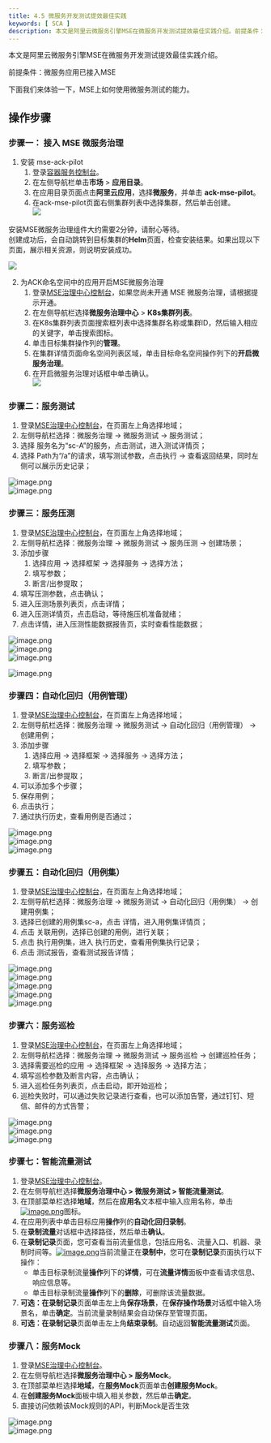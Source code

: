 ```yaml
---
title: 4.5 微服务开发测试提效最佳实践
keywords: [ SCA ]
description: 本文是阿里云微服务引擎MSE在微服务开发测试提效最佳实践介绍。前提条件：微服务应用已接入MSE下面我们来体验一下，MSE上如何使用微服务测试的能力。操作步骤步骤一： 接入 MSE 微服务治理安装 mse-ack-pilot 登录容器服务控制台。在左侧导航栏单击市场 > 应用目录。在应用目录页面...
---
```

本文是阿里云微服务引擎MSE在微服务开发测试提效最佳实践介绍。

前提条件：微服务应用已接入MSE

下面我们来体验一下，MSE上如何使用微服务测试的能力。
<a name="VIqk2"></a>
## 操作步骤

<a name="CSf5y"></a>
### 步骤一： 接入 MSE 微服务治理

1. 安装 mse-ack-pilot 
   1. 登录[容器服务控制台](cs.console.aliyun.com)。
   2. 在左侧导航栏单击**市场** > **应用目录**。
   3. 在应用目录页面点击**阿里云应用**，选择**微服务**，并单击 **ack-mse-pilot**。
   4. 在ack-mse-pilot页面右侧集群列表中选择集群，然后单击创建。<br />![](https://intranetproxy.alipay.com/skylark/lark/0/2022/png/83415/1645599572061-cb49410f-38ff-40d0-85db-b0bf420ea042.png#clientId=u2960782d-e104-4&id=eTEAY&originHeight=382&originWidth=523&originalType=binary&ratio=1&rotation=0&showTitle=false&status=done&style=none&taskId=uf49ed3a3-dc00-482e-b623-5651bdc8cae&title=)

安装MSE微服务治理组件大约需要2分钟，请耐心等待。<br />创建成功后，会自动跳转到目标集群的**Helm**页面，检查安装结果。如果出现以下页面，展示相关资源，则说明安装成功。

![](https://intranetproxy.alipay.com/skylark/lark/0/2022/png/83415/1645599572091-0723c979-0dbf-43e1-b83b-079e06d557ed.png#clientId=u2960782d-e104-4&id=CYtKD&originHeight=1172&originWidth=2998&originalType=binary&ratio=1&rotation=0&showTitle=false&status=done&style=none&taskId=ue0c2ab7f-fd4d-45f3-92ff-f43d391d906&title=)

2. 为ACK命名空间中的应用开启MSE微服务治理 
   1. 登录[MSE治理中心控制台](https://mse.console.aliyun.com/#/msc/home)，如果您尚未开通 MSE 微服务治理，请根据提示开通。
   2. 在左侧导航栏选择**微服务治理中心** > **K8s集群列表**。
   3. 在K8s集群列表页面搜索框列表中选择集群名称或集群ID，然后输入相应的关键字，单击搜索图标。
   4. 单击目标集群操作列的**管理**。
   5. 在集群详情页面命名空间列表区域，单击目标命名空间操作列下的**开启微服务治理**。
   6. 在开启微服务治理对话框中单击确认。<br />![](https://intranetproxy.alipay.com/skylark/lark/0/2022/png/83415/1645599572233-fdbbc76c-f886-422e-ae85-cae46bbe71f4.png#clientId=u2960782d-e104-4&id=ShI5K&originHeight=566&originWidth=1647&originalType=binary&ratio=1&rotation=0&showTitle=false&status=done&style=none&taskId=u18f9a05e-124f-4e5a-b38b-3f6029adb28&title=)
<a name="uNJ5K"></a>
### 步骤二：服务测试

1. 登录[MSE治理中心控制台](https://mse.console.aliyun.com/#/msc/home)，在页面左上角选择地域；
2. 左侧导航栏选择：微服务治理 -> 微服务测试 -> 服务测试；
3. 选择 服务名为“sc-A”的服务，点击测试，进入测试详情页；
4. 选择 Path为“/a”的请求，填写测试参数，点击执行 -> 查看返回结果，同时左侧可以展示历史记录；

![image.png](https://intranetproxy.alipay.com/skylark/lark/0/2022/png/83415/1645604057155-9b33a7e3-00e2-4e20-8b39-604c0918ce3a.png?x-oss-process=image/format,png#clientId=u5e6e08f0-6b60-4&from=paste&height=582&id=gcbJS&originHeight=582&originWidth=1210&originalType=binary&ratio=1&rotation=0&showTitle=false&size=2117066&status=done&style=none&taskId=uc22de24a-66a6-4d80-9703-bc2c8928e1e&title=&width=1210)<br />![image.png](https://intranetproxy.alipay.com/skylark/lark/0/2022/png/83415/1645604068251-ec220e44-7d33-48ff-95a3-a00fcf884a3d.png?x-oss-process=image/format,png#clientId=u5e6e08f0-6b60-4&from=paste&height=833&id=IRd1H&originHeight=833&originWidth=1210&originalType=binary&ratio=1&rotation=0&showTitle=false&size=3028252&status=done&style=none&taskId=ud78589d3-5b15-4dda-a740-9a1d8c7cbe7&title=&width=1210)

<a name="aa5pY"></a>
### 步骤三：服务压测

1. 登录[MSE治理中心控制台](https://mse.console.aliyun.com/#/msc/home)，在页面左上角选择地域；
2. 左侧导航栏选择：微服务治理 -> 微服务测试 -> 服务压测 -> 创建场景；
3. 添加步骤
   1. 选择应用 -> 选择框架 -> 选择服务 -> 选择方法；
   2. 填写参数；
   3. 断言/出参提取；
4. 填写压测参数，点击确认；
5. 进入压测场景列表页，点击详情；
6. 进入压测详情页，点击启动，等待施压机准备就绪；
7. 点击详情，进入压测性能数据报告页，实时查看性能数据；

![image.png](https://intranetproxy.alipay.com/skylark/lark/0/2022/png/83415/1645604814212-0cfccdcf-576d-4844-b81e-43c39a7cbcbf.png?x-oss-process=image/format,png#clientId=ub726e553-83c6-4&from=paste&height=828&id=PD3sa&originHeight=828&originWidth=1212&originalType=binary&ratio=1&rotation=0&showTitle=false&size=3015062&status=done&style=none&taskId=u6aacfecf-03a5-4fb3-8f03-57fd03e7fc2&title=&width=1212)<br />![image.png](https://intranetproxy.alipay.com/skylark/lark/0/2022/png/83415/1645604854156-b64b5582-99b7-462c-b01a-52654f90feeb.png?x-oss-process=image/format,png#clientId=ub726e553-83c6-4&from=paste&height=893&id=aae3A&originHeight=893&originWidth=1227&originalType=binary&ratio=1&rotation=0&showTitle=false&size=3291612&status=done&style=none&taskId=uf75db5a7-8393-41d1-be4f-d1cb6acb822&title=&width=1227)<br />![image.png](https://intranetproxy.alipay.com/skylark/lark/0/2022/png/83415/1645604926324-4245e411-2523-4a0b-8226-958528a39ec1.png?x-oss-process=image/format,png#clientId=ub726e553-83c6-4&from=paste&height=896&id=wYkgH&originHeight=896&originWidth=1229&originalType=binary&ratio=1&rotation=0&showTitle=false&size=3308030&status=done&style=none&taskId=uae0bb04b-8703-4fbf-ad55-f2f6cd73d8b&title=&width=1229)

![image.png](https://intranetproxy.alipay.com/skylark/lark/0/2022/png/83415/1645604937311-b641a28a-c606-4a08-8677-e4b16f7cfa3d.png?x-oss-process=image/format,png#clientId=ub726e553-83c6-4&from=paste&height=894&id=RkPIW&originHeight=894&originWidth=1227&originalType=binary&ratio=1&rotation=0&showTitle=false&size=3295292&status=done&style=none&taskId=u7add54d0-ea16-41b4-98b6-b37e7c60e95&title=&width=1227)

<a name="Wucvj"></a>
### 步骤四：自动化回归（用例管理）

1. 登录[MSE治理中心控制台](https://mse.console.aliyun.com/#/msc/home)，在页面左上角选择地域；
2. 左侧导航栏选择：微服务治理 -> 微服务测试 -> 自动化回归（用例管理） -> 创建用例；
3. 添加步骤
   1. 选择应用 -> 选择框架 -> 选择服务 -> 选择方法；
   2. 填写参数；
   3. 断言/出参提取；
4. 可以添加多个步骤；
5. 保存用例；
6. 点击执行；
7. 通过执行历史，查看用例是否通过；

![image.png](https://intranetproxy.alipay.com/skylark/lark/0/2022/png/83415/1645605249742-3c5ed428-b3fb-413b-a869-637244a32686.png?x-oss-process=image/format,png#clientId=u63185e14-1d29-4&from=paste&height=842&id=T5p3r&originHeight=842&originWidth=1229&originalType=binary&ratio=1&rotation=0&showTitle=false&size=3108924&status=done&style=none&taskId=u17c49b82-1f0c-472a-937f-111542a726a&title=&width=1229)<br />![image.png](https://intranetproxy.alipay.com/skylark/lark/0/2022/png/83415/1645605259339-9cd25a83-4fb2-45e9-a54b-4fea51b553f7.png?x-oss-process=image/format,png#clientId=u63185e14-1d29-4&from=paste&height=842&id=i8LAr&originHeight=842&originWidth=1229&originalType=binary&ratio=1&rotation=0&showTitle=false&size=3108924&status=done&style=none&taskId=u507550d3-ebb0-47b0-889b-d66aa3fa98c&title=&width=1229)<br />![image.png](https://intranetproxy.alipay.com/skylark/lark/0/2022/png/83415/1645605416352-105d6024-552a-4c73-a6f8-973fcc41b8aa.png?x-oss-process=image/format,png#clientId=u63185e14-1d29-4&from=paste&height=838&id=tniMP&originHeight=838&originWidth=1217&originalType=binary&ratio=1&rotation=0&showTitle=false&size=3064000&status=done&style=none&taskId=u4de407a9-2457-4b91-a979-751e0d6ed48&title=&width=1217)
<a name="gFxBE"></a>
### 步骤五：自动化回归（用例集）

1. 登录[MSE治理中心控制台](https://mse.console.aliyun.com/#/msc/home)，在页面左上角选择地域；
2. 左侧导航栏选择：微服务治理 -> 微服务测试 -> 自动化回归（用例集） -> 创建用例集；
3. 选择已创建的用例集sc-a，点击 详情，进入用例集详情页；
4. 点击 关联用例，选择已创建的用例，进行关联；
5. 点击 执行用例集，进入 执行历史，查看用例集执行记录；
6. 点击 测试报告，查看测试报告详情；

![image.png](https://intranetproxy.alipay.com/skylark/lark/0/2022/png/83415/1645605511836-b2e8097a-a687-443e-a7c6-caf0c74d93a7.png?x-oss-process=image/format,png#clientId=u63185e14-1d29-4&from=paste&height=843&id=icDQ2&originHeight=843&originWidth=1211&originalType=binary&ratio=1&rotation=0&showTitle=false&size=3067082&status=done&style=none&taskId=u940e5f72-af3e-483a-afbc-210c8bf298c&title=&width=1211)<br />![image.png](https://intranetproxy.alipay.com/skylark/lark/0/2022/png/83415/1645605799622-2c344dd6-e793-46ba-a733-13149a28a33b.png?x-oss-process=image/format,png#clientId=u63185e14-1d29-4&from=paste&height=843&id=OJQ6c&originHeight=843&originWidth=1218&originalType=binary&ratio=1&rotation=0&showTitle=false&size=3084792&status=done&style=none&taskId=uaef55cf6-fa30-4aeb-a570-a021cc0cac1&title=&width=1218)<br />![image.png](https://intranetproxy.alipay.com/skylark/lark/0/2022/png/83415/1645605807999-415f1b66-64aa-40bb-8ab9-f3f06a42af94.png?x-oss-process=image/format,png#clientId=u63185e14-1d29-4&from=paste&height=895&id=HMZ1d&originHeight=895&originWidth=1228&originalType=binary&ratio=1&rotation=0&showTitle=false&size=3301658&status=done&style=none&taskId=uec7b95eb-9923-4bb4-a07d-18c95070e8c&title=&width=1228)<br />![image.png](https://intranetproxy.alipay.com/skylark/lark/0/2022/png/83415/1645605819178-051f5cc5-dab8-4d54-b1bb-38dbfc0bbc2e.png?x-oss-process=image/format,png#clientId=u63185e14-1d29-4&from=paste&height=843&id=JcPYT&originHeight=843&originWidth=1214&originalType=binary&ratio=1&rotation=0&showTitle=false&size=3074676&status=done&style=none&taskId=u3b5842bd-7f5a-4dc0-908d-643561ff56c&title=&width=1214)<br />![image.png](https://intranetproxy.alipay.com/skylark/lark/0/2022/png/83415/1645605826324-cacd3ef8-bfc4-42c0-9600-4b0926a30cd4.png?x-oss-process=image/format,png#clientId=u63185e14-1d29-4&from=paste&height=841&id=ynhcG&originHeight=841&originWidth=1215&originalType=binary&ratio=1&rotation=0&showTitle=false&size=3069916&status=done&style=none&taskId=u810922cd-3ab7-42b7-96af-28feb824b52&title=&width=1215)

<a name="cZUa4"></a>
### 步骤六：服务巡检

1. 登录[MSE治理中心控制台](https://mse.console.aliyun.com/#/msc/home)，在页面左上角选择地域；
2. 左侧导航栏选择：微服务治理 -> 微服务测试 -> 服务巡检 -> 创建巡检任务；
3. 选择需要巡检的应用 -> 选择框架 -> 选择服务 -> 选择方法；
4. 填写巡检参数及断言内容，点击确认；
5. 进入巡检任务列表页，点击启动，即开始巡检；
6. 巡检失败时，可以通过失败记录进行查看，也可以添加告警，通过钉钉、短信、邮件的方式告警；

![image.png](https://intranetproxy.alipay.com/skylark/lark/0/2022/png/83415/1645607816435-982c4857-025e-4c1e-bcac-4a34bfd554c6.png?x-oss-process=image/format,png#clientId=u63185e14-1d29-4&from=paste&height=843&id=POeEp&originHeight=843&originWidth=1223&originalType=binary&ratio=1&rotation=0&showTitle=false&size=3097438&status=done&style=none&taskId=ua893984b-d782-4afc-b262-7daf86cefca&title=&width=1223)<br />![image.png](https://intranetproxy.alipay.com/skylark/lark/0/2022/png/83415/1645607824901-72660593-72ce-464e-a11c-ca9970b6d7d7.png?x-oss-process=image/format,png#clientId=u63185e14-1d29-4&from=paste&height=895&id=ZO2a5&originHeight=895&originWidth=1220&originalType=binary&ratio=1&rotation=0&showTitle=false&size=3280178&status=done&style=none&taskId=u9141acbb-ebe8-4fc2-b415-7fc0b9461c8&title=&width=1220)<br />![image.png](https://intranetproxy.alipay.com/skylark/lark/0/2022/png/83415/1645607832992-10536c87-b733-4da3-85b7-6af6de61e063.png?x-oss-process=image/format,png#clientId=u63185e14-1d29-4&from=paste&height=839&id=DuMmF&originHeight=839&originWidth=1212&originalType=binary&ratio=1&rotation=0&showTitle=false&size=3055066&status=done&style=none&taskId=u790db377-11d7-4026-8f23-f3b3128269e&title=&width=1212)


<a name="vX7ak"></a>
### 步骤七：智能流量测试

1. 登录[MSE治理中心控制台](https://mse.console.aliyun.com/?spm=a2c4g.11186623.2.13.f90a6a60WiEx0N#/msc/home)。
2. 在左侧导航栏选择**微服务治理中心 > 微服务测试 > 智能流量测试**。
3. 在顶部菜单栏选择**地域**，然后在**应用名**文本框中输入应用名称，单击[![image.png](https://intranetproxy.alipay.com/skylark/lark/0/2021/png/12065/1622636307829-fc752bf0-ba33-4243-a66a-b48338e50a0a.png#clientId=ubc3d26ab-7edd-4&from=paste&height=14&id=vPydi&originHeight=28&originWidth=26&originalType=url&ratio=1&rotation=0&showTitle=false&size=728&status=done&style=none&taskId=ue61907d1-64b9-4fd9-b0e7-12ae33efe42&title=&width=13)](https://static-aliyun-doc.oss-accelerate.aliyuncs.com/assets/img/zh-CN/9107870261/p272701.png)图标。
4. 在应用列表中单击目标应用**操作**列的**自动化回归录制**。
5. 在**录制流量**对话框中选择路径，然后单击**确认**。
6. 在**录制记录**页面，您可查看当前流量信息，包括应用名、流量入口、机器、录制时间等。[![image.png](https://intranetproxy.alipay.com/skylark/lark/0/2021/png/12065/1622636307939-1049951e-7331-4628-9541-fe7449f765ec.png#clientId=ubc3d26ab-7edd-4&from=paste&height=187&id=zK8AX&originHeight=374&originWidth=1684&originalType=url&ratio=1&rotation=0&showTitle=false&size=35987&status=done&style=none&taskId=u8609d382-dd58-49d3-8dcf-8b6638825a3&title=&width=842)](https://static-aliyun-doc.oss-accelerate.aliyuncs.com/assets/img/zh-CN/0207870261/p272633.png)当前流量正在**录制中**，您可在**录制记录**页面执行以下操作：
   - 单击目标录制流量**操作**列下的**详情**，可在**流量详情**面板中查看请求信息、响应信息等。
   - 单击目标录制流量**操作**列下的**删除**，可删除该流量数据。
7. **可选：**在**录制记录**页面单击左上角**保存场景**，在**保存操作场景**对话框中输入场景名，单击**确定**。当前流量录制结果会自动保存至管理页面。
8. **可选：**在**录制记录**页面单击左上角**结束录制**。自动返回**智能流量测试**页面。
<a name="MAMkz"></a>
### 步骤八：服务Mock

1. 登录[MSE治理中心控制台](https://mse.console.aliyun.com/?spm=a2c4g.11186623.2.13.f90a6a60WiEx0N#/msc/home)。
2. 在左侧导航栏选择**微服务治理中心 > 服务Mock**。
3. 在顶部菜单栏选择**地域**，在**服务Mock**页面单击**创建服务Mock**。
4. 在**创建服务Mock**面板中填入相关参数，然后单击**确定**。
5. 直接访问依赖该Mock规则的API，判断Mock是否生效

![image.png](https://intranetproxy.alipay.com/skylark/lark/0/2022/png/83415/1645612135568-ba918d62-b9f5-48b1-9c76-4850fceaf37e.png?x-oss-process=image/format,png#clientId=u0ccdc147-5ab8-4&from=paste&height=895&id=ub1878ede&originHeight=895&originWidth=1213&originalType=binary&ratio=1&rotation=0&showTitle=false&size=3261376&status=done&style=none&taskId=u76fdf337-00be-4ccb-ba72-e740c8f1f7f&title=&width=1213)<br />![image.png](https://intranetproxy.alipay.com/skylark/lark/0/2022/png/83415/1645612144728-fda881e0-c29c-4ef2-9614-f279c7357a75.png?x-oss-process=image/format,png#clientId=u0ccdc147-5ab8-4&from=paste&height=945&id=u6b0ac8c7&originHeight=945&originWidth=1215&originalType=binary&ratio=1&rotation=0&showTitle=false&size=3449012&status=done&style=none&taskId=u8e44b98b-97c4-4a73-86dc-f0b2a7a802c&title=&width=1215)

